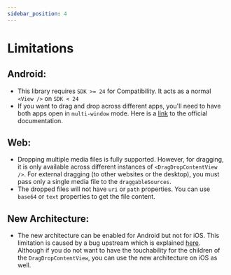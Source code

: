 ```yaml
---
sidebar_position: 4
---
```


# Limitations

## Android:

- This library requires `SDK >= 24` for Compatibility. It acts as a normal `<View />` on `SDK < 24`
- If you want to drag and drop across different apps, you'll need to have both apps open in `multi-window` mode. Here is a [link](https://developer.android.com/develop/ui/views/touch-and-input/drag-drop) to the official documentation.

## Web:

- Dropping multiple media files is fully supported. However, for dragging, it is only available across different instances of `<DragDropContentView />`. For external dragging (to other websites or the desktop), you must pass only a single media file to the `draggableSources`.
- The dropped files will not have `uri` or `path` properties. You can use `base64` or `text` properties to get the file content.

## New Architecture:
- The new architecture can be enabled for Android but not for iOS. This limitation is caused by a bug upstream which is explained [here](https://github.com/expo/expo/issues/28040). Although if you do not want to have the touchability for the children of the `DragDropContentView`, you can use the new architecture on iOS as well.